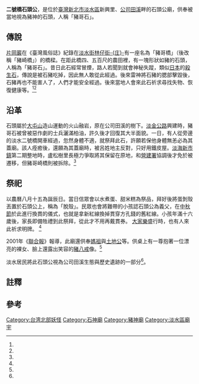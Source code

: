 {{coord|25.182086|121.444271|display=title}}
{{東亞廟宇
| name = 二號橋石頭公
| img =File:二號橋石頭公一景1.jpg
| img_capt = 
| image_width = 250px
| location = {{TWN}}[[新北市|新北市]][[淡水區|淡水區]]新興里中山北路一段285巷
| god =豬哥石
| type = 
| struct = 
| open_year =
| cere_date =農曆八月十五
| cultural_collection= 
|}}
'''二號橋石頭公'''，是位於[[臺灣|臺灣]][[新北市|新北市]][[淡水區|淡水區]]新興里、[[公司田溪|公司田溪]]畔的石頭公廟，供奉被當地視為豬神的石頭，人稱「豬哥石」。

==傳說==
{{Multiple image
|align=right
|direction = vertical
|width = 200
|image1=公司田溪一景.jpg
|caption1 =公司田溪
|image2 =二號橋石頭公在中山北路一段285巷.jpg
|caption2 =二號橋石頭公在新北市淡水區中山北路一段285巷。
|image3 =二號橋石頭公神像.jpg
|caption3=神像已無當時《聯合報》報導的豬八戒神像。
}}
[[片岡巖|片岡巖]]在《臺灣風俗誌》紀錄在[[淡水街|淡水街]][[林子_(新北市)|林仔街-{庄}-]]有一座名為「豬哥橋」（後改稱「豬崎橋」）的橋樑。在距此橋四、五百尺的農田裡，有一塊形狀如豬的石頭，人稱為「豬哥石」。昔日此石經常冒煙{{efn|在[[新豐鄉_(台灣)|新豐鄉]]後湖、埔和村交界之地的石人埔也傳說有石似人形，每逢天將下雨，吐出煙霧，鄉人視為妖異，一日忽被迅雷擊斷，身首異處<ref name="新竹訊3"/>。當地人建立[[石和宮|石和宮]]<ref name="廖雪茹"/>。}}，路人若聞到就會神秘失蹤，類似[[日本|日本]]的[[殺生石|殺生石]]，傳說是被石豬吃掉，因此無人敢從此經過。後來雷神將石豬的腮部擊毀後，石豬再也不能害人了，人們才能安全經過。後來當地人會來此石祈求尋找失物、恢復健康等。<ref name="台灣風俗誌"/><ref name="豬哥崎橋"/>
{{Multiple image
|align=center
|direction = horizontal
|width = 250
|image1 =豬哥石側景.jpg
|caption1 =豬哥石側景
|image2 =豬哥石前景.jpg
|caption2 =豬哥石前景
}}

==沿革==
石頭屬於[[大屯山|大屯山]]造山運動的火山融岩，原在公司田溪的樹下。[[淡金公路|淡金公路]]興建時，豬哥石被曾被惡作劇的士兵灑滿柏油，許久後才回復其大半面貌。一日，有人從旁邊的淡水二號橋開車經過，忽然身體不適，就祭拜此石，許願若保他身體無恙必為其蓋廟。該人痊癒後，還願為其蓋廟時，被呂姓地主反對，只好用鐵皮屋。[[淡海新市鎮|淡海新市鎮]]第二期整地時，盧松樹里長{{efn|盧松樹曾任淡水鎮新興里里長<ref name="沈旭凱"/>。}}極力爭取將其保留在原地，和[[營建署|營建署]]協調後才免於被遷移，但豬哥崎橋則被拆除。<ref name="豬哥崎橋"/>

==祭祀==
以農曆八月十五為誕辰日。當日信眾會以水煮蛋、甜米糕為祭品，拜好後將蛋剝殼丟置於石頭公上，稱為「脫殼」。民眾也會將難帶的小孩認石頭公為義父，在[[中秋節|中秋節]]於此進行換貫的儀式，也就是拿新紅線換掉貫穿方孔錢的舊紅線。小孩年滿十六歲後，家長即備牲禮到此祭拜，從此才不用再戴貫券。 [[大家樂_(賭博)|大家樂]]盛行時，也有人來此祈求明牌。 <ref name="豬哥崎橋"/>

2001年《[[聯合報|聯合報]]》報導，此廟還供奉[[媽祖|媽祖]]與[[土地公|土地公]]等。供桌上有一尊抱著一位漂亮的裸女、臉上還露出笑容的[[豬八戒|豬八戒]]像。<ref name="王長鼎"/>

淡水居民將此石頭公視為公司田溪生態與歷史遺跡的一部分<ref name="胡清暉"/>。
==註釋==
{{notelist|iger=}}
== 參考 ==
{{reflist|1|refs=

<ref name="沈旭凱">{{Cite news|url=|title=北縣最大里里長 盧松樹蟬聯 靠著平時拚命式服務 順利獲得里民青睞|author=沈旭凱|language=zh-tw|publisher=《聯合報》|date=2002-06-09|accessdate=}}</ref>

<ref name="新竹訊3">{{Cite news|url=|title=挖掘一天無所獲 新豐鄉傳有巨人頭化石|author=|language=zh-tw|publisher=《民生報》|date=1985-10-22|accessdate=}}</ref>

<ref name="豬哥崎橋">{{Cite web|url=http://www.918.org.tw/main1/view.asp?id=21|title=豬哥崎橋|author=|language=zh-tw|publisher=八庄大道公文史工作會|date=|accessdate=2017-04-08|deadurl=yes|archiveurl=https://web.archive.org/web/20071013171152/http://www.918.org.tw/main1/view.asp?id=21|archivedate=2007-10-13}}</ref>

<ref name="王長鼎">{{Cite news|url=|title=豬八戒抱裸女 笑呵呵石頭公廟奇觀 怪怪！|author=王長鼎|language=zh-tw|publisher=《聯合報》|date=2001-07-10|accessdate=}}</ref>

<ref name="胡清暉">{{Cite news|url=|title=公司田溪 掙脫水泥有望 淡水人救溪運動獲回應 官員坦承水泥化有害 營建署允諾周內提出改善計畫|author=胡清暉|language=zh-tw|publisher=《聯合報》|date=2004-02-13|accessdate=}}</ref>

<ref name="廖雪茹">{{Cite news|url=http://news.ltn.com.tw/news/local/paper/919408|title=〈北部〉新豐「石人頭」出土祭祀 中秋隔天祝壽|author=廖雪茹|language=zh-tw|publisher=《自由時報》|date=2015-09-29|accessdate=2017-07-11|archive-date=2019-09-13|archive-url=https://web.archive.org/web/20190913024339/https://news.ltn.com.tw/news/local/paper/919408|dead-url=no}}</ref>

<ref name="台灣風俗誌">《台灣風俗誌》，片岡巖，台灣日日新報社，大正10年</ref>

}}
{{portal bar|臺北|宗教|border=no}}
 {{commonscat|Boar Stone Temple}}
[[Category:台湾北部妖怪|Category:台湾北部妖怪]]
[[Category:石神廟|Category:石神廟]]
[[Category:豬神廟|Category:豬神廟]]
[[Category:淡水區廟宇|Category:淡水區廟宇]]